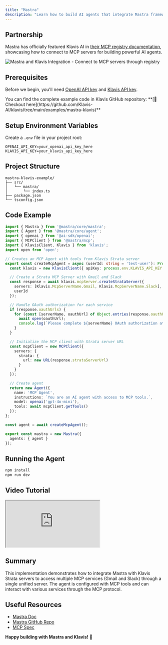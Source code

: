 ```yaml
---
title: "Mastra"
description: "Learn how to build AI agents that integrate Mastra framework with Klavis MCP Servers for enhanced functionality"
---
```


## Partnership

Mastra has officially featured Klavis AI in [their MCP registry documentation](https://mastra.ai/en/docs/tools-mcp/mcp-overview#connecting-to-an-mcp-registry), showcasing how to connect to MCP servers for building powerful AI agents.

<Frame>
  <img src="/images/ai-platform/mastra-klavis.png" alt="Mastra and Klavis Integration - Connect to MCP servers through registry" />
</Frame>

## Prerequisites

Before we begin, you'll need [OpenAI API key](https://platform.openai.com/api-keys) and [Klavis API key](https://www.klavis.ai/home/api-keys).


<Tip>
You can find the complete example code in Klavis GitHub repository: **[📁 Checkout here](https://github.com/Klavis-AI/klavis/tree/main/examples/mastra-klavis)**
</Tip>

## Setup Environment Variables

Create a `.env` file in your project root:

```env
OPENAI_API_KEY=your_openai_api_key_here
KLAVIS_API_KEY=your_klavis_api_key_here
```

## Project Structure

```
mastra-klavis-example/
├── src/
│   └── mastra/
│       └── index.ts
├── package.json
└── tsconfig.json
```

## Code Example

```typescript
import { Mastra } from '@mastra/core/mastra';
import { Agent } from '@mastra/core/agent';
import { openai } from '@ai-sdk/openai';
import { MCPClient } from '@mastra/mcp';
import { KlavisClient, Klavis } from 'klavis';
import open from 'open';

// Creates an MCP Agent with tools from Klavis Strata server
export const createMcpAgent = async (userId: string = 'test-user'): Promise<Agent> => {
  const klavis = new KlavisClient({ apiKey: process.env.KLAVIS_API_KEY! });

  // Create a Strata MCP Server with Gmail and Slack
  const response = await klavis.mcpServer.createStrataServer({
    servers: [Klavis.McpServerName.Gmail, Klavis.McpServerName.Slack],
    userId
  });

  // Handle OAuth authorization for each service
  if (response.oauthUrls) {
    for (const [serverName, oauthUrl] of Object.entries(response.oauthUrls)) {
      await open(oauthUrl);
      console.log(`Please complete ${serverName} OAuth authorization at: ${oauthUrl}`);
    }
  }

  // Initialize the MCP client with Strata server URL
  const mcpClient = new MCPClient({
    servers: {
      strata: {
        url: new URL(response.strataServerUrl)
      }
    }
  });

  // Create agent
  return new Agent({
    name: 'MCP Agent',
    instructions: `You are an AI agent with access to MCP tools.`,
    model: openai('gpt-4o-mini'),
    tools: await mcpClient.getTools()
  });
};

const agent = await createMcpAgent();

export const mastra = new Mastra({
  agents: { agent }
});
```

## Running the Agent

```bash
npm install
npm run dev
```

## Video Tutorial

<iframe
  style={{
    width: '100%',
    aspectRatio: '16/9',
    border: 'none'
  }}
  src="https://www.youtube.com/embed/PkOVdIYD3u8"
  title="Mastra + Klavis AI Integration Tutorial"
  allow="accelerometer; autoplay; clipboard-write; encrypted-media; gyroscope; picture-in-picture; web-share"
  allowfullscreen
></iframe>

## Summary

This implementation demonstrates how to integrate Mastra with Klavis Strata servers to access multiple MCP services (Gmail and Slack) through a single unified server. The agent is configured with MCP tools and can interact with various services through the MCP protocol.

## Useful Resources

- [Mastra Doc](https://mastra.ai/docs)
- [Mastra GitHub Repo](https://github.com/mastra-ai/mastra)
- [MCP Spec](https://modelcontextprotocol.io/)

**Happy building with Mastra and Klavis!** 🚀 